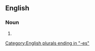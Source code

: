{{also|flowerboxes}}

==English==

===Noun===
{{head|en|noun form}}

# {{plural of|flower box|lang=en}}

[[Category:English plurals ending in "-es"]]